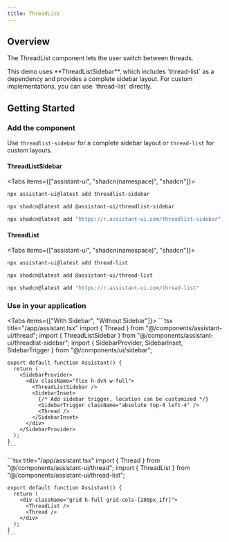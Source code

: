 ```yaml
---
title: ThreadList
---
```



## Overview

The ThreadList component lets the user switch between threads.

<ThreadListSample />

<Callout>
This demo uses **ThreadListSidebar**, which includes `thread-list` as a dependency and provides a complete sidebar layout. For custom implementations, you can use `thread-list` directly.
</Callout>

## Getting Started

<Steps>
  <Step>

### Add the component

Use `threadlist-sidebar` for a complete sidebar layout or `thread-list` for custom layouts.

#### ThreadListSidebar

<Tabs items={["assistant-ui", "shadcn(namespace)", "shadcn"]}>
  <Tab>

```sh
npx assistant-ui@latest add threadlist-sidebar
```

  </Tab>
  <Tab>

```sh
npx shadcn@latest add @assistant-ui/threadlist-sidebar
```

  </Tab>
  <Tab>

```sh
npx shadcn@latest add "https://r.assistant-ui.com/threadlist-sidebar"
```

  </Tab>
</Tabs>

#### ThreadList

<Tabs items={["assistant-ui", "shadcn(namespace)", "shadcn"]}>
  <Tab>

```sh
npx assistant-ui@latest add thread-list
```

  </Tab>
  <Tab>

```sh
npx shadcn@latest add @assistant-ui/thread-list
```

  </Tab>
  <Tab>

```sh
npx shadcn@latest add "https://r.assistant-ui.com/thread-list"
```

  </Tab>
</Tabs>

  </Step>
  <Step>

### Use in your application

<Tabs items={["With Sidebar", "Without Sidebar"]}>
  <Tab value="With Sidebar">
    ```tsx title="/app/assistant.tsx"
    import { Thread } from "@/components/assistant-ui/thread";
    import { ThreadListSidebar } from "@/components/assistant-ui/threadlist-sidebar";
    import { 
      SidebarProvider, 
      SidebarInset,
      SidebarTrigger 
    } from "@/components/ui/sidebar";

    export default function Assistant() {
      return (
        <SidebarProvider>
          <div className="flex h-dvh w-full">
            <ThreadListSidebar />
            <SidebarInset>
              {/* Add sidebar trigger, location can be customized */}
              <SidebarTrigger className="absolute top-4 left-4" />
              <Thread />
            </SidebarInset>
          </div>
        </SidebarProvider>
      );
    }
    ```
  </Tab>
  <Tab value="Without Sidebar">
    ```tsx title="/app/assistant.tsx"
    import { Thread } from "@/components/assistant-ui/thread";
    import { ThreadList } from "@/components/assistant-ui/thread-list";

    export default function Assistant() {
      return (
        <div className="grid h-full grid-cols-[200px_1fr]">
          <ThreadList />
          <Thread />
        </div>
      );
    }
    ```
  </Tab>
</Tabs>

  </Step>
</Steps>


